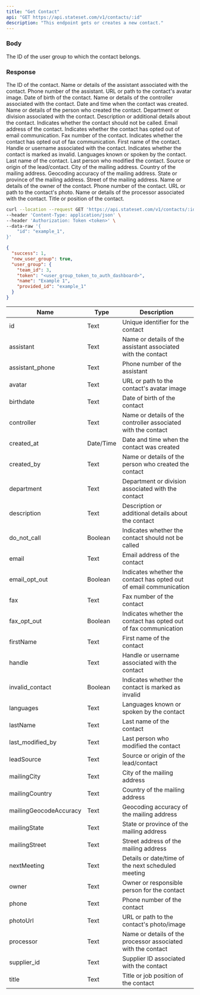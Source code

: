 ```yaml
---
title: "Get Contact"
api: "GET https://api.stateset.com/v1/contacts/:id"
description: "This endpoint gets or creates a new contact."
---
```


### Body

<ParamField body="id" name="user_group_id" type="text" required="true">
  The ID of the user group to which the contact belongs.
</ParamField>

### Response

<ResponseField name="id" type="text">
  The ID of the contact.
</ResponseField>

<ResponseField name="assistant" type="text">
  Name or details of the assistant associated with the contact.
</ResponseField>

<ResponseField name="assistant_phone" type="text">
  Phone number of the assistant.
</ResponseField>

<ResponseField name="avatar" type="text">
  URL or path to the contact's avatar image.
</ResponseField>

<ResponseField name="birthdate" type="text">
  Date of birth of the contact.
</ResponseField>

<ResponseField name="controller" type="text">
  Name or details of the controller associated with the contact.
</ResponseField>

<ResponseField name="created_at" type="datetime">
  Date and time when the contact was created.
</ResponseField>

<ResponseField name="created_by" type="text">
  Name or details of the person who created the contact.
</ResponseField>

<ResponseField name="department" type="text">
  Department or division associated with the contact.
</ResponseField>

<ResponseField name="description" type="text">
  Description or additional details about the contact.
</ResponseField>

<ResponseField name="do_not_call" type="boolean">
  Indicates whether the contact should not be called.
</ResponseField>

<ResponseField name="email" type="text">
  Email address of the contact.
</ResponseField>

<ResponseField name="email_opt_out" type="boolean">
  Indicates whether the contact has opted out of email communication.
</ResponseField>

<ResponseField name="fax" type="text">
  Fax number of the contact.
</ResponseField>

<ResponseField name="fax_opt_out" type="boolean">
  Indicates whether the contact has opted out of fax communication.
</ResponseField>

<ResponseField name="firstName" type="text">
  First name of the contact.
</ResponseField>

<ResponseField name="handle" type="text">
  Handle or username associated with the contact.
</ResponseField>

<ResponseField name="invalid_contact" type="boolean">
  Indicates whether the contact is marked as invalid.
</ResponseField>

<ResponseField name="languages" type="text">
  Languages known or spoken by the contact.
</ResponseField>

<ResponseField name="lastName" type="text">
  Last name of the contact.
</ResponseField>

<ResponseField name="last_modified_by" type="text">
  Last person who modified the contact.
</ResponseField>

<ResponseField name="leadSource" type="text">
  Source or origin of the lead/contact.
</ResponseField>

<ResponseField name="mailingCity" type="text">
  City of the mailing address.
</ResponseField>

<ResponseField name="mailingCountry" type="text">
  Country of the mailing address.
</ResponseField>

<ResponseField name="mailingGeocodeAccuracy" type="text">
  Geocoding accuracy of the mailing address.
</ResponseField>

<ResponseField name="mailingState" type="text">
  State or province of the mailing address.
</ResponseField>

<ResponseField name="mailingStreet" type="text">
  Street of the mailing address.
</ResponseField>

<ResponseField name="owner" type="text">
  Name or details of the owner of the contact.
</ResponseField>

<ResponseField name="phone" type="text">
  Phone number of the contact.
</ResponseField>

<ResponseField name="photoUrl" type="text">
  URL or path to the contact's photo.
</ResponseField>

<ResponseField name="processor" type="text">
  Name or details of the processor associated with the contact.
</ResponseField>

<ResponseField name="title" type="text">
  Title or position of the contact.
</ResponseField>

<RequestExample>

```bash cURL
curl --location --request GET 'https://api.stateset.com/v1/contacts/:id' \
--header 'Content-Type: application/json' \
--header 'Authorization: Token <token>' \
--data-raw '{
    "id": "example_1",
}'
```

</RequestExample>

<ResponseExample>

```json Response
{
  "success": 1,
  "new_user_group": true,
  "user_group": {
    "team_id": 3,
    "token": "<user_group_token_to_auth_dashboard>",
    "name": "Example 1",
    "provided_id": "example_1"
  }
}
```

</ResponseExample>


| Name                   | Type      | Description                                                        |
| ---------------------- | --------- | ------------------------------------------------------------------ |
| id                     | Text      | Unique identifier for the contact                                  |
| assistant              | Text      | Name or details of the assistant associated with the contact       |
| assistant\_phone       | Text      | Phone number of the assistant                                      |
| avatar                 | Text      | URL or path to the contact's avatar image                          |
| birthdate              | Text      | Date of birth of the contact                                       |
| controller             | Text      | Name or details of the controller associated with the contact      |
| created\_at            | Date/Time | Date and time when the contact was created                         |
| created\_by            | Text      | Name or details of the person who created the contact              |
| department             | Text      | Department or division associated with the contact                 |
| description            | Text      | Description or additional details about the contact                |
| do\_not\_call          | Boolean   | Indicates whether the contact should not be called                 |
| email                  | Text      | Email address of the contact                                       |
| email\_opt\_out        | Boolean   | Indicates whether the contact has opted out of email communication |
| fax                    | Text      | Fax number of the contact                                          |
| fax\_opt\_out          | Boolean   | Indicates whether the contact has opted out of fax communication   |
| firstName              | Text      | First name of the contact                                          |
| handle                 | Text      | Handle or username associated with the contact                     |
| invalid\_contact       | Boolean   | Indicates whether the contact is marked as invalid                 |
| languages              | Text      | Languages known or spoken by the contact                           |
| lastName               | Text      | Last name of the contact                                           |
| last\_modified\_by     | Text      | Last person who modified the contact                               |
| leadSource             | Text      | Source or origin of the lead/contact                               |
| mailingCity            | Text      | City of the mailing address                                        |
| mailingCountry         | Text      | Country of the mailing address                                     |
| mailingGeocodeAccuracy | Text      | Geocoding accuracy of the mailing address                          |
| mailingState           | Text      | State or province of the mailing address                           |
| mailingStreet          | Text      | Street address of the mailing address                              |
| nextMeeting            | Text      | Details or date/time of the next scheduled meeting                 |
| owner                  | Text      | Owner or responsible person for the contact                        |
| phone                  | Text      | Phone number of the contact                                        |
| photoUrl               | Text      | URL or path to the contact's photo/image                           |
| processor              | Text      | Name or details of the processor associated with the contact       |
| supplier\_id           | Text      | Supplier ID associated with the contact                            |
| title                  | Text      | Title or job position of the contact                               |